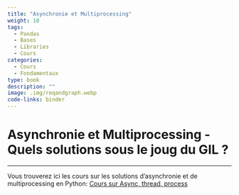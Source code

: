 ```yaml
---
title: "Asynchronie et Multiprocessing"
weight: 10
tags:
  - Pandas
  - Bases
  - Libraries
  - Cours
categories:
  - Cours
  - Fondamentaux
type: book
description: ""
image: .img/reqandgraph.webp
code-links: binder
---
```


# Asynchronie et Multiprocessing - Quels solutions sous le joug du GIL ?

---  

Vous trouverez ici les cours sur les solutions d'asynchronie et de multiprocessing en Python:
[Cours sur Async, thread, process]("https://remigenet.github.io/Python-API/content/Cours_2/3-Conception-optimizations.html")